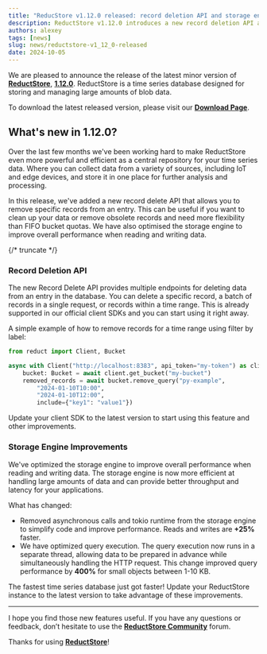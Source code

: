 ```yaml
---
title: "ReducStore v1.12.0 released: record deletion API and storage engine optimization"
description: ReductStore v1.12.0 introduces a new record deletion API and storage engine optimization that can help you manage your data more efficiently.
authors: alexey
tags: [news]
slug: news/reductstore-v1_12_0-released
date: 2024-10-05
---
```


We are pleased to announce the release of the latest minor version of [**ReductStore**](/), [**1.12.0**](https://github.com/reductstore/reductstore/releases/tag/v1.12.0). ReductStore is a time series database designed for storing and managing large amounts of blob data.

To download the latest released version, please visit our [**Download Page**](/download).

## What's new in 1.12.0?

Over the last few months we've been working hard to make ReductStore even more powerful and efficient as a central repository for your time series data.
Where you can collect data from a variety of sources, including IoT and edge devices, and store it in one place for further analysis and processing.

In this release, we've added a new record delete API that allows you to remove specific records from an entry. This can be useful if you want to clean up your data or remove obsolete records and need more flexibility than FIFO bucket quotas.
We have also optimised the storage engine to improve overall performance when reading and writing data.

{/* truncate */}

### Record Deletion API

The new Record Delete API provides multiple endpoints for deleting data from an entry in the database. You can delete a specific record, a batch of records in a single request, or records within a time range.
This is already supported in our official client SDKs and you can start using it right away.

A simple example of how to remove records for a time range using filter by label:

```python
from reduct import Client, Bucket

async with Client("http://localhost:8383", api_token="my-token") as client:
    bucket: Bucket = await client.get_bucket("my-bucket")
    removed_records = await bucket.remove_query("py-example",
        "2024-01-10T10:00",
        "2024-01-10T12:00",
        include={"key1": "value1"})
```

Update your client SDK to the latest version to start using this feature and other improvements.

### Storage Engine Improvements

We've optimized the storage engine to improve overall performance when reading and writing data.
The storage engine is now more efficient at handling large amounts of data and can provide better throughput and latency for your applications.

What has changed:

- Removed asynchronous calls and tokio runtime from the storage engine to simplify code and improve performance. Reads and writes are **+25%** faster.
- We have optimized query execution. The query execution now runs in a separate thread, allowing data to be prepared in advance while simultaneously handling the HTTP request.
  This change improved query performance by **400%** for small objects between 1-10 KB.

The fastest time series database just got faster! Update your ReductStore instance to the latest version to take advantage of these improvements.

---

I hope you find those new features useful. If you have any questions or feedback, don’t hesitate to use the [**ReductStore Community**](https://community.reduct.store) forum.

Thanks for using [**ReductStore**](https://www.reduct.store/)!
